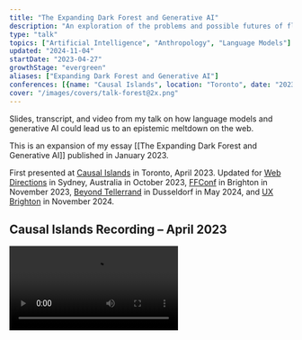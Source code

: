 ```yaml
---
title: "The Expanding Dark Forest and Generative AI"
description: "An exploration of the problems and possible futures of flooding the web with generative AI content"
type: "talk"
topics: ["Artificial Intelligence", "Anthropology", "Language Models"]
updated: "2024-11-04"
startDate: "2023-04-27"
growthStage: "evergreen"
aliases: ["Expanding Dark Forest and Generative AI"]
conferences: [{name: "Causal Islands", location: "Toronto", date: "2023-05-27"}, {name: "Web Directions", location: "Sydney", date: "2023-10-26"}]
cover: "/images/covers/talk-forest@2x.png"
---
```


Slides, transcript, and video from my talk on how language models and generative AI could lead us to an epistemic meltdown on the web.

This is an expansion of my essay [[The Expanding Dark Forest and Generative AI]] published in January <YearsAgo>2023</YearsAgo>.

First presented at [Causal Islands](https://www.causalislands.com/) in Toronto, April 2023. Updated for [Web Directions](https://webdirections.org/summit/) in Sydney, Australia in October 2023, [FFConf](https://2023.ffconf.org/) in Brighton in November 2023, [Beyond Tellerrand](https://beyondtellerrand.com/events/dusseldorf-2024) in Dusseldorf in May 2024, and [UX Brighton](https://uxbri.org/) in November 2024.

## Causal Islands Recording – April 2023

<Video src="https://www.youtube.com/embed/VXkDaDDJjoA" />

## Beyond Tellerrand Recording – May 2024

<Video src="https://www.youtube.com/embed/KYJd5y3awPc" />

<Spacer size="small" />

## References in order of appearance

<ReferencesLink
	title="The Dark Forest Theory of the Internet"
	href="https://onezero.medium.com/the-dark-forest-theory-of-the-internet-7dc3e68a7cb1"
	author="Yancey Strikler"
/>

<ReferencesLink
	title="The Extended Internet Universe"
	href="https://studio.ribbonfarm.com/p/the-extended-internet-universe"
	author="Venkat Rao"
/>

<ReferencesLink
	title="Generative Agents: Interactive Simulacra of Human Behavior"
	href="https://arxiv.org/abs/2304.03442"
	author="Joon Sung Park, et al."
/>

<ReferencesLink
	title="Al is being used to generate whole spam sites"
	href="https://www.theverge.com/2023/5/2/23707788/ai-spam-content-farm-misinformation-reports-newsguard"
	author="James Vincent for The Verge"
/>

<ReferencesLink
	title="A New Frontier for Travel Scammers: A.I.-Generated Guidebooks"
	href="https://www.nytimes.com/2023/08/05/travel/amazon-guidebooks-artificial-intelligence.html"
	author="Seth Kugels and Stephen Hiltner for The New York Times"
/>

<ReferencesLink
	title="How Spammers and Scammers Leverage AI-Generated Images on Facebook for Audience Growth"
	href="https://fsi9-prod.s3.us-west-1.amazonaws.com/s3fs-public/2024-03/DiRestaGoldstein_AIGeneratedImages_Preprint.pdf"
	author="Renee DiResta & Josh A. Goldstein"
/>

<ReferencesLink
	title="'As an Al language model': the phrase that shows how Al is polluting the web"
	href="https://www.theverge.com/2023/4/25/23697218/ai-generated-spam-fake-user-reviews-as-an-ai-language-model"
	author="James Vincent for The Verge"
/>

<ReferencesLink
	title="Comparing scientific abstracts generated by ChatGPT to original abstracts using an artificial intelligence output detector, plagiarism detector, and blinded human reviewers"
	href="https://www.biorxiv.org/content/10.1101/2022.12.23.521610v1"
	author="Catherine Gao, et al."
/>

<ReferencesLink
	title="The New Breed: What Our History with Animals Reveals about Our Future with Robots"
	href="https://us.macmillan.com/books/9781250296115/thenewbreed"
	author="Kate Darling"
/>

<ReferencesLink
	title="Cyborgism"
	href="https://www.lesswrong.com/posts/bxt7uCiHam4QXrQAA/cyborgism"
	author="Nicholas Kees and Janus on LessWrong"
/>

<Spacer size="small" />

## Slides and Transcript

<BasicImage width="1200px" src="/images/posts/forest-talk/dft_1.jpeg" />

<TalkSlide imgSrc="/images/posts/forest-talk/dft_2.jpeg">

This is going to be about writing on the web, trust, and human relationships (small fish)

</TalkSlide>

<TalkSlide imgSrc="/images/posts/forest-talk/dft_3.jpeg">

And inevitably, AI. Sorry.

A small footnote: this talk up to date as of about 2 weeks ago which means everything I say about the current state of AI is probably completely irrelevant by now.

I have essentially gathered some thoughts that relate to a moment in time that has just whooshed past us.

</TalkSlide>

<TalkSlide imgSrc="/images/posts/forest-talk/dft_4.jpeg">

First, some context. I’m Maggie and I want to lay out all my biases up front.

I’m a designer at an AI research lab called [Elicit](https://elicit.org/). My job involves creating tools that use language models to augment and expand human reasoning.

In practice, these tools are primarily aimed at academics and large organizations such as governments and non-profits, helping them to understand scientific literature and make decisions.

Secondly, I’m what we call “very online”. I live on Twitter and write a lot online. I hang out with people who do the same, and we write blog posts and essays to each other while researching. As if we're 18th-century men of letters. This has led to lots of friends and collaborators and wonderful jobs.

Being a sincere human on the web has been an overwhelmingly positive experience for me, and I want others to have that same experience.

Lastly, before I joined tech, I studied cultural anthropology. I like to think this gives me some useful perspectives, frameworks, and tools to think about culture and social behaviour on the web.

</TalkSlide>

<TalkSlide imgSrc="/images/posts/forest-talk/dft_6.jpeg">

I’ll first discuss the dark forest theory of the web, then talk about the state of generative AI.

We'll then consider if we have a problem here. I’ll lay out hypothetical problems and examine if they’re valid.

Then we'll cover possible futures and how to deal with those hypothetical problems.

</TalkSlide>

<TalkSlide imgSrc="/images/posts/forest-talk/dft_8.jpeg">

To explain the dark forest theory of the web, I first need to explain the dark forest theory of the universe. This theory attempts to explain why we haven’t yet discovered intelligent life in the universe.

</TalkSlide>

<TalkSlide imgSrc="/images/posts/forest-talk/dft_9.jpeg">

Here we are - the pale blue dot

</TalkSlide>

<TalkSlide imgSrc="/images/posts/forest-talk/dft_10.jpeg">

As the only known intelligent life in the universe, we’ve been beaming out messages for 60 years in an attempt to find others.

But we haven’t heard anything back yet.

Dark forest theory suggests that the universe is like a dark forest at night - a place that appears quiet and lifeless because if you make noise...

</TalkSlide>

<TalkSlide imgSrc="/images/posts/forest-talk/dft_11.jpeg">

...the predators will come eat you.

This theory proposes that all other intelligent civilizations were either killed or learned to shut up. We don’t yet know which category we fall into.

</TalkSlide>

<TalkSlide imgSrc="/images/posts/forest-talk/dft_13.jpeg">

The web version builds off that concept

</TalkSlide>

<TalkSlide imgSrc="/images/posts/forest-talk/dft_14.jpeg">

This is a theory proposed by Yancey Striker in 2019 in the article [The Dark Forest Theory of the Internet](https://onezero.medium.com/the-dark-forest-theory-of-the-internet-7dc3e68a7cb1)

Yancey describes some trends and shifts around what it feels like to be in the public spaces of the web.

</TalkSlide>

<TalkSlide imgSrc="/images/posts/forest-talk/dft_15.jpeg">

Yancey pointed out two main “vibes”. First, the web can often feel lifeless, automated, and devoid of humans.

</TalkSlide>

<TalkSlide imgSrc="/images/posts/forest-talk/dft_16.jpeg">

Here we are on the web

And we're naively writing a bunch of sincere and authentic accounts of our lives and thoughts and experiences. Trying to find other intelligent people who share our beliefs and interests

</TalkSlide>

<TalkSlide imgSrc="/images/posts/forest-talk/dft_17.jpeg">

But feels like we’re surrounded by content that doesn’t feel authentic and human.
Lots of this content is authored by bots, marketing automation, and growth hackers pumping out generic clickbait with ulterior motives.

</TalkSlide>

<TalkSlide imgSrc="/images/posts/forest-talk/dft_18.jpeg">

We have all seen this stuff.

Low-quality listicles...

</TalkSlide>

<TalkSlide imgSrc="/images/posts/forest-talk/dft_19.jpeg">

...productivity rubbish...

</TalkSlide>

<TalkSlide imgSrc="/images/posts/forest-talk/dft_20.jpeg">

...insincere templated crap...

</TalkSlide>

<TalkSlide imgSrc="/images/posts/forest-talk/dft_21.jpeg">

...growth hacking advice...

</TalkSlide>

<TalkSlide imgSrc="/images/posts/forest-talk/dft_22.jpeg">

...banal motivational quotes...

</TalkSlide>

<TalkSlide imgSrc="/images/posts/forest-talk/dft_23.jpeg">

...and dramatic clickbait.

</TalkSlide>

<TalkSlide imgSrc="/images/posts/forest-talk/dft_24.jpeg">

This stuff may as well be automated. It's rarely trying to communicate sincere and original thoughts and ideas to other humans. Mostly trying to get you to click and rack up views.

The overwhelming flood of this low-quality content makes us retreat away from public spaces of the web. It's too costly to spend our time and energy wading through it.

</TalkSlide>

<TalkSlide imgSrc="/images/posts/forest-talk/dft_25.jpeg">

The second vibe of the dark forest web is lots of unnecessarily antagonistic behaviour, at scale.

</TalkSlide>

<TalkSlide imgSrc="/images/posts/forest-talk/dft_26.jpeg">

When we put out signals trying to connect with other humans, we risk becoming a target.

</TalkSlide>

<TalkSlide imgSrc="/images/posts/forest-talk/dft_27.jpeg">

Specifically, the Twitter mob might come to eat us.

</TalkSlide>

<TalkSlide imgSrc="/images/posts/forest-talk/dft_29.jpeg">

There’s a term on Twitter called getting “main charactered”.

Every day there is one main character on Twitter and your goal is to not be that character. They get piled on by everyone for saying the wrong thing.
Sometimes they deserve it, but it's often quite arbitrary. I’ve had close friends get main charactered for frankly very banal and minor things

A good example of this is garden lady from October.

Some of you may have seen this. This woman tweeted this lovely, sweet message about loving her husband and spending hours every morning talking to him in the garden over coffee.

</TalkSlide>

<TalkSlide imgSrc="/images/posts/forest-talk/dft_30.jpeg">

The replies were priceless

</TalkSlide>

<TalkSlide imgSrc="/images/posts/forest-talk/dft_31.jpeg">

</TalkSlide>

<TalkSlide imgSrc="/images/posts/forest-talk/dft_32.jpeg">

</TalkSlide>

<TalkSlide imgSrc="/images/posts/forest-talk/dft_33.jpeg">

TikTok captured this vibe well – "I don't really care if something good happened to you. It should have happened to me instead."

</TalkSlide>

<TalkSlide imgSrc="/images/posts/forest-talk/dft_34.jpeg">

In his book “So You’ve Been Publicly Shamed,” Jon Ronson explores how cancelling and publicly shaming others has become a common practice on social media.

This phenomenon has real material consequences for people, causing them to lose their jobs, become alienated from their communities, and suffer emotional trauma.

Many people choose not to engage on the public web because it's become a sincerely dangerous place to express your true thoughts.

</TalkSlide>

<TalkSlide imgSrc="/images/posts/forest-talk/dft_35.jpeg">

It’s difficult to find people who are being sincere, seeking coherence, and building collective knowledge in public.

While I understand that not everyone wants to engage in these activities on the web all the time, some people just want to dance on TikTok, and that’s fine!

However, I’m interested in enabling productive discourse and community building on at least some parts of the web. I imagine that others here feel the same way.

Rather than being a primarily threatening and inhuman place where nothing is taken in good faith.

</TalkSlide>

<TalkSlide imgSrc="/images/posts/forest-talk/dft_36.jpeg">

So, how do we cope with this?

While wandering around the dark forest of Facebook and Linked in and Twitter, most of us realised we need to go somewhere safer.

</TalkSlide>

<TalkSlide imgSrc="/images/posts/forest-talk/dft_37.jpeg">

We end up retreating to what’s been called the “cozy web.”

This term was coined by Venkat Rao in [The Extended Internet Universe](https://studio.ribbonfarm.com/p/the-extended-internet-universe) – a direct response to the dark forest theory of the web. Venkat pointed out that we’ve all started going underground, as if were.

We move to semi-private spaces like newsletters and personal websites where we’re less at risk of attack.

</TalkSlide>

<TalkSlide imgSrc="/images/posts/forest-talk/dft_38.jpeg">

However, even personal websites and newsletters can sometimes be too public, so we retreat further into gatekept private chat apps like Slack, Discord, and WhatsApp.

These apps allow us to spend most of our time in real human relationships and express our ideas, with things we say taken in good faith and opportunities for real discussions.

The problem is that none of this is indexed or searchable, and we’re hiding collective knowledge in private databases that we don’t own. Good luck searching on Discord!

</TalkSlide>

<TalkSlide imgSrc="/images/posts/forest-talk/dft_39.jpeg">

My current theory is that the dark forest parts of the web are about to expand.

</TalkSlide>

<TalkSlide imgSrc="/images/posts/forest-talk/dft_40.jpeg">

We now have what’s being called generative AI

These are machine-learning models that can generate content that before this point in history, only humans could make. This includes text, images, videos, and audio.

</TalkSlide>

<TalkSlide imgSrc="/images/posts/forest-talk/dft_41.jpeg">

Here are some some popular models for each media type.
I’m sure you’ve all heard of some of these.

</TalkSlide>

<TalkSlide imgSrc="/images/posts/forest-talk/dft_42.jpeg">

Obviously, this is ChatGPT. We've all seen thousands of screenshots of this.

It's a large language model that can generate huge volumes of human-like text in seconds.

I’m going to assume a fair amount of knowledge about language models in this crowd.

The key points to know are:

- Its outputs are generally indistinguishable from human-made text, roughly at a high school essay level. We should acknowledge that these outputs are astonishingly good. I'll get to the flaws and weaknesses of language models later.
- They're trained on a huge volume of text scraped primarily from the English-speaking web.
- All language models do is predict the next word in a sequence, which may sound simple but leads to all kinds of complex and potentially useful behaviour.

</TalkSlide>

<TalkSlide imgSrc="/images/posts/forest-talk/dft_43.jpeg">

We can also generate images. These are outputs from Midjourney.

</TalkSlide>

<TalkSlide imgSrc="/images/posts/forest-talk/dft_44.jpeg">

We can also do videos. This is a demo of OpenAI's [SORA model](https://www.youtube.com/watch?v=HK6y8DAPN_0)

This is still in the uncanny valley stage.

I'm not going to focus on video and image outputs for this talk.
I'm just going to focus on language models.

Deepfakes are a problem, but I’m all full up on problems.
Someone else is going to have to do that talk.

</TalkSlide>

<TalkSlide imgSrc="/images/posts/forest-talk/dft_45.jpeg">

By now language models have been turned into lots of easy-to-use products. You don't need any understanding of models or technical skills to use them. They come baked-into many existing popular tools like Photoshop or Notion.

</TalkSlide>

<TalkSlide imgSrc="/images/posts/forest-talk/dft_46.jpeg">

The product category that concerns me most is content generators. These are tools designed for marketers and SEO strategists to easily create publishable content.

I'm going to pick on one called [Blaze](https://www.blaze.ai/) but there are plenty of other tools that do the same thing.

They tend to work like this: You type in what you want to write about. I’ve said "why plant-based meat is morally wrong" here. This isn't an opinion I agree with but it sounds like a good topic for clickbait.

</TalkSlide>

<TalkSlide imgSrc="/images/posts/forest-talk/dft_48.jpeg">

So I’ll have this model write an article for me.

And then it churns out 700 words on it.
This is now ready for me to publish.

Which if I’m someone lobbying against carbon credits is handy.

I can generate 100 of these, optimise them for Google search terms, and shove them on the web.

A hard day’s advocacy done!

The quality and truthfulness of this is clearly questionable, but we’ll get to the problems with it later.

The point is this is very easy to do.

This isn't limited to blog posts and articles.
Any text that can be generated will.

They give you an array of convenient formats.
Like presenting yourself on a dating site and wedding vows.
Or “sharing tips and knowledge”. Though clearly not based off anything you’ve actually learned.

</TalkSlide>

<TalkSlide imgSrc="/images/posts/forest-talk/dft_51.jpeg">

There’s every manifestation of this; Tweet generators, Linked In post generators, turn YouTube videos into tweets and vice versa.

You're able to reuse content quite easily. This is all a marketer's dream!

</TalkSlide>

<TalkSlide imgSrc="/images/posts/forest-talk/dft_52.jpeg">

Most of the tools and examples I’ve shown so far have a fairly simple architecture.

They’re made by feeding a single input, or prompt, into the big black mystery box of a language model. (We call them black boxes because we don't know that much about how they reason or produce answers. It's a mystery to everyone, including their creators.)

And we get a single output – an image, some text, or an article.

</TalkSlide>

<TalkSlide imgSrc="/images/posts/forest-talk/dft_53.jpeg">

We can scale that up to many outputs.

Most companies that make language models have an API you can hit. So we can ask for 1,000 or 100,000 articles.

But we’re still limited in how sophisticated we can get with these outputs.

</TalkSlide>

<TalkSlide imgSrc="/images/posts/forest-talk/dft_54.jpeg">

Recently, people have been developing more sophisticated methods of prompting language models, such as "prompt chaining" or composition.

Ought has been [researching this](https://ought.org/research/factored-cognition) for a few years. Recently released libraries like [LangChain](https://python.langchain.com/en/latest/) make it much easier to do.

This approach solves many of the weaknesses of language models, such as a lack of knowledge of recent events, inaccuracy, difficulty with mathematics, lack of long-term memory, and their inability to interact with the rest of our digital systems.

Prompt chaining is a way of setting up a language model to mimic a reasoning loop in combination with external tools.

You give it a goal to achieve, and then the model loops through a set of steps: it observes and reflects on what it knows so far and then decides on a course of action. It can pick from a set of tools to help solve the problem, such as searching the web, writing and running code, querying a database, using a calculator, hitting an API, connecting to Zapier or IFTTT, etc.

After each action, the model reflects on what it's learned and then picks another action, continuing the loop until it arrives at the final output.

This gives us much more sophisticated answers than a single language model call, making them more accurate and able to do more complex tasks.

This mimics a very basic version of how humans reason. It's similar to the OODA loop (Observe, Orient, Decide, Act).

</TalkSlide>

<TalkSlide imgSrc="/images/posts/forest-talk/dft_55.jpeg">

Recently, people have taken this idea further and developed what are being called “generative agents”.

Just over two weeks ago, this paper **"[Generative Agents](https://arxiv.org/abs/2304.03442): Interactive Simulacra of Human Behavior"** came out outlining an experiment where they made a sim-like game (as in, The Sims) filled with little people, each controlled by a language-model agent.

</TalkSlide>

<TalkSlide imgSrc="/images/posts/forest-talk/dft_56.jpeg">

These language-model-powered sims had some key features, such as a long-term memory database they could read and write to, the ability to reflect on their experiences, planning what to do next, and interacting with other sim agents in the game.

</TalkSlide>

<TalkSlide imgSrc="/images/posts/forest-talk/dft_57.jpeg">

And this architecture produced very compelling and believable human behaviours.

The agents would perform everyday tasks such as cooking breakfast, stopping if something is burning, chatting to one another, forming opinions, and reflecting on their day.

Additionally, these agents exhibited more emergent social behaviours, such as planning and attending a Valentine's Day party and asking each other out on dates.

There's a new library called [AgentGPT](https://agentgpt.reworkd.ai/) that's making it easier to build these kind of agents. It's not as sophisticated as the sim character version, but follows the same idea of autonomous agents with memory, reflection, and tools available. It's now relatively easy to spin up similar agents that can interact with the web.

</TalkSlide>

<TalkSlide imgSrc="/images/posts/forest-talk/dft_58.jpeg">

I think we’re about to enter a stage of sharing the web with lots of non-human agents that are very different to our current bots – they have a lot more data on how behave like realistic humans and are rapidly going to get more and more capable.

Soon we won’t be able to tell the difference between generative agents and real humans on the web.

Sharing the web with agents isn’t inherently bad and could have good use cases such as automated moderators and search assistants, but it’s going to get complicated.

</TalkSlide>

<TalkSlide imgSrc="/images/posts/forest-talk/dft_59.jpeg">

Now, why is this a problem?

I’m only going to focus on how this will be a problem for human relationships and information over the web.

Anything else – like how we might all end up unemployed or dead soon – is beyond my pay grade.

</TalkSlide>

<TalkSlide imgSrc="/images/posts/forest-talk/dft_60.jpeg">

The cost of creating and publishing content on the web just dropped to almost zero.

Humans are expensive and slow at making content. We need time to research, read, think, and clumsily string words together. And then we insist on taking more time to eat, sleep, socialise, and shower.

Generative models, on the other hand, write much faster, don't need time off, and don't get bored.

ChatGPT currently costs a fraction of a cent ($0.002) to generate 1000 tokens (~words), meaning that it would cost only two cents to generate 100 articles of 1000 words. If we used a more sophisticated architecture like prompt chaining the cost would certainly be higher, but still affordable.

Given that these creations are cheap, easy to use, fast, and can produce a nearly infinite amount of content...

</TalkSlide>

<TalkSlide imgSrc="/images/posts/forest-talk/dft_61.jpeg">

...I think we’re about to drown in a sea of informational garbage.

We’re going to be _absolutely swamped_ by masses of mediocre content.

Every marketer, SEO strategist, and optimiser bro is going to have a field day
filling Twitter and Facebook and Linked In and Google search results
with masses of keyword-stuffed, optimised, generated crap.

This explosion of noise will make it difficult to hear any signal. We'll need to find more robust ways to filter our feeds and curate good-quality work.

While we already have tools to deal with spam and filter low-quality content, I think this new, more sophisticated of junk will leak through. I expect it will take a few years to get our content moderation, filtering, and defence systems to catch up.

Meta note: This image was made in Midjourney. It's the only AI-generated image I’m using in this talk. I mostly wanted to show that AI can do hands now – progress!

</TalkSlide>

<TalkSlide imgSrc="/images/posts/forest-talk/dft_62.jpeg">

We can tell this is already happening because spammers and scammers are lazy as fuck.

This recent Verge article: **"'[As an Al language model](https://www.theverge.com/2023/4/25/23697218/ai-generated-spam-fake-user-reviews-as-an-ai-language-model)': the phrase that shows how Al is polluting the web"** pointed out that the phrase “as an AI language model” is showing up in all kinds of places: Amazon reviews, Yelp reviews, Tweets, and LinkedIn posts.

This is a common phrase that shows up in ChatGPT outputs. As in “as an AI language model, I do not have any political opinions”

The fact spammers couldn’t even be bothered to remove this obvious giveaway from their outputs shows the level of care and detail they’ll put into future work.

</TalkSlide>

<TalkSlide imgSrc="/images/posts/forest-talk/dft_62 2.jpeg">

Last week a NewsGuard report came out detailing how they found 49 entirely AI generated but legitimate looking “news” websites, all publishing misinformation that ranks well on Google

</TalkSlide>

<TalkSlide imgSrc="/images/posts/forest-talk/dft_62 3.jpeg">

There’s been a surge in self-published books on Amazon…

</TalkSlide>

<TalkSlide imgSrc="/images/posts/forest-talk/dft_62 4.jpeg">

The New York Times did a report on how the travel guidebook category was being flooded with generated crap.

The book content scored highly on their generative AI dectectors, and the authors were made up people with generated profile images.

Amazon has started limiting the number of self-published books to 3 a day in response.

</TalkSlide>

<TalkSlide imgSrc="/images/posts/forest-talk/dft_62 5.jpeg">

The tell-tale phrase “as an AI language model” shows up all the time in Amazon reviews, Yelp reviews, Tweets, and LinkedIn posts.

</TalkSlide>

<TalkSlide imgSrc="/images/posts/forest-talk/dft_62 6.jpeg">

Most are very boring attempts to get ChatGPT to write engaging LinkedIn posts

</TalkSlide>

<TalkSlide imgSrc="/images/posts/forest-talk/dft_62 7.jpeg">

One of my favorite Twitter accounts at the moment is dead internet at its finest which collects examples of generated crap

</TalkSlide>

<TalkSlide imgSrc="/images/posts/forest-talk/dft_62 8.jpeg">

Reply sections like this Bots replying en mass to content with: “Incredible graphics, engaging storyline, immersive.” “Congratulations on your remarkable success.”

</TalkSlide>

<TalkSlide imgSrc="/images/posts/forest-talk/dft_62 9.jpeg">

Facebook is a whole different story. I hadn’t been on in about a decade. Found [a paper](https://fsi9-prod.s3.us-west-1.amazonaws.com/s3fs-public/2024-03/DiRestaGoldstein_AIGeneratedImages_Preprint.pdf) published in March by two Stanford researchers looking at AI generated spam and scam images. Found hundreds of pages of generative content farms. These pictures of AI generated children all have a million engagements or more on them. Despite being obviously fake This paper sent me down a awful rabbit hole… Where I learned if there’s one thing boomers on Facebook love, it’s children making things, and Jesus.

</TalkSlide>

<TalkSlide imgSrc="/images/posts/forest-talk/dft_62 10.jpeg">

Here’s a generated AI child making a rather unbelievable Jesus sand sculpture with 11,000 enaggaements and over 300 comments

</TalkSlide>

<TalkSlide imgSrc="/images/posts/forest-talk/dft_62 11.jpeg">

And another AI generated child in a slum who made a Coca-cola Jesus? Very entreprenrial of him. The spirit of capitalism alive and well here. Again, thousands of engagements, hundreds of comments

</TalkSlide>

<TalkSlide imgSrc="/images/posts/forest-talk/dft_62 12.jpeg">

And finally… I cannot explain what this is or why, but this crab Jesus has over 200,000 engagements and 4000 comments There are many other more disturbing examples I didn’t have the stomach to put in. So the examples I’m showing here are extremely unsophisticated. This is bot-generated-nonsense with bots reacting to it. We’ll probably be able to filter out and ignore the vast majority of this. I’m more worried about the more sophisticated version of this.

</TalkSlide>

<TalkSlide imgSrc="/images/posts/forest-talk/dft_63.jpeg">

Let’s look at some hypothetical scenarios of how this might unfold.

This is Nigel. He’s written a book on ‘Why Nepotism is Great’ and he wants to be a bookfluencer.

We're going to give him the benefit of the doubt and assume he's actually written this book and not prompted it into existence.

So he spins up an agent

And tells it to promote the book (not so different to a traditional book agent!)

And then gives it access to all his social media accounts via APIs or something like Zapier.

</TalkSlide>

<TalkSlide imgSrc="/images/posts/forest-talk/dft_64.jpeg">

The agent takes a moment to strategise. And then gets to work.

It generates and schedules a steady stream of tweets based on the book content. Then turns those into posts optimised for LinkedIn and Facebook. It then writes and schedules a newsletter every week for 6 months. Then sets up a Medium account and republishes those as articles. It moves onto creating a set of addictive TikTok videos, a 24-part series for YouTube, and generates a bunch of podcast episodes that use Nigel’s voice (trivial to do at this point). And finally finds other people writing about nepotism and starts replying to everything they publish on Twitter, LinkedIn, etc. in order to

This is not that different to what Nigel could do.
And the agent knows not to make _tons_ of content, lest it set off any red flags from content moderators. So it seems plausible this all could have been Nigel's doing.

Without an agent, 99% of Nigel's wouldn’t have the time, energy and motivation to do this, even if they had written a book. And they certainly couldn't keep up this consistency of output. I also expect Nigel’s agent will write quite compelling, accurate content. Perhaps better than Nigel.

</TalkSlide>

<TalkSlide imgSrc="/images/posts/forest-talk/dft_65.jpeg">

So now instead of only 1% of people having the time and energy to be prolific self-promoters.

</TalkSlide>

<TalkSlide imgSrc="/images/posts/forest-talk/dft_66.jpeg">

99% of people have the capacity to publish this mass of content to the web. It doesn't mean they will, but they _could_.

Clearly, we already have lots of spam on the web now that we’re able to filter out and ignore. But I think the scale and quality of this new kind is something we’re not prepared for.

Now imagine how this plays out with a political group with a specific agenda to push...

</TalkSlide>

<TalkSlide imgSrc="/images/posts/forest-talk/dft_67.jpeg">

So here's Genetic Guardians – they're a bunch of political lobbyists who strongly believe in gene editing. And want to spread the good word.

But they understand scale in a way Nigel doesn’t.

</TalkSlide>

<TalkSlide imgSrc="/images/posts/forest-talk/dft_68.jpeg">

They spin up 1000 agents.

And tell each of them to go be influencers. They should appear to be real, consistent people who have accounts on most major social media platforms. They have their own websites and Twitter accounts. And they behave just like the other humans on the web.

But each influencer is a one-person media machine making engaging and educational content about gene editing. They publish books. They make mini-docs on YouTube. They host each other on their podcasts.

They essentially build an influencer content ring around gene editing.

And they still don’t set off any suspicions of being bots or content moderation flags. Individually, they all appear to make a reasonable, human amount of content.

This is almost doable right now. It would certainly be a bit expensive to do at this scale. But we should expect costs to drop and there are some well-funded lobbying groups out there. I wouldn't be surprised if it's already happening.

</TalkSlide>

<TalkSlide imgSrc="/images/posts/forest-talk/dft_69.jpeg">

I have some good news though.

This has all been a bit dark. Let's take a breath.

</TalkSlide>

<TalkSlide imgSrc="/images/posts/forest-talk/dft_70.jpeg">

This might not be a problem.

This is only a problem if...

</TalkSlide>

<TalkSlide imgSrc="/images/posts/forest-talk/dft_71.jpeg">

...we want to use the web for very particular purposes.

Such as facilitating genuine human connections, pursuing collective sense-making and building knowledge together, and ideally grounding our knowledge of the world in reality.

So, if you don't care about these things, don't worry about generative AI!
Everything will be fine!

We're about to have much more engaging content on social media. TikTok will be lit.

However, I'm quite keen on these outcomes; I write on the web a lot, I'm a big proponent of people publishing personal knowledge online, and I encourage everyone to do it.

I keep banging on about digital gardening which is essentially having your own personal wiki on the web.

The goal here is to make the web a space for collective understanding and knowledge-building, something lots of other speakers here have touched on. Which requires that we're able to find, share, and curate high-quality, reliable, and insightful information.

I'm worried that generative agents threaten that, at least in the short term.

</TalkSlide>

<TalkSlide imgSrc="/images/posts/forest-talk/dft_72.jpeg">

When I talk to people about my worries, I always get this question:

**Why does it matter if a generative model made something rather than a human?**

In most cases, language models are more accurate and knowledgeable than most humans.
Benchmarks have shown this. At least when it comes to referencing well-documented facts. They’re frankly better writers than a lot of us.

Surely, having more generated content on the web would make it a more reliable and valuable place for all of us?

And I’m sympathetic to this point...

</TalkSlide>

<TalkSlide imgSrc="/images/posts/forest-talk/dft_73.jpeg">

But there are a few key differences between content generated by models versus content made by humans.

First is its connection to reality.
Second, the social context they live within.
And finally their potential for human relationships.

</TalkSlide>

<TalkSlide imgSrc="/images/posts/forest-talk/dft_74.jpeg">

First, generated content is different because it has a different relationship to reality than us.

</TalkSlide>

<TalkSlide imgSrc="/images/posts/forest-talk/dft_75.jpeg">

We are embodied humans in a shared reality filled with rich embodied sensory information.

When we read, we compare other people's accounts of reality against our own experiences. We question whether their views align with ours. And then we write our own accounts.

In doing this, we are all participating in this beautiful cycle of trying to make sense of everything together. This is the core of all science, art, and literature. We are trying to understand and teach each other things through writing.

We have now fed this enormous written record into large language models, encoding a bunch of patterns in their networks, creating a representation of the existing written knowledge of humanity.

This model can now generate text that is predictably similar to all the text it has seen before.

But the tricky bit is trying to figure out how much this generated text relates to reality.

</TalkSlide>

<TalkSlide imgSrc="/images/posts/forest-talk/dft_76.jpeg">

In some sense, it’s fully _UNHINGED_.

The model cannot check its claims against reality because it can’t access reality.

But it’s a bit like a fuzzy memory of reality.

It _is_ based off what we’ve written about the world, but can’t validate its claims.

</TalkSlide>

<TalkSlide imgSrc="/images/posts/forest-talk/dft_77.jpeg">

We politely call it “hallucination” when language models say things that don’t reflect reality.

In ways, it’s like a terribly smart person on some mild drugs. They're confused about who they are and where they are, but they're still super knowledgeable.

This disconnect between its superhuman intelligence and incompetence is one of the hardest things to reconcile.

</TalkSlide>

<TalkSlide imgSrc="/images/posts/forest-talk/dft_78.jpeg">

A big part of this limitation is that these models only deal with language.

And language is only one small part of how a human understands and processes the world.

We perceive and reason and interact with the world via spatial reasoning, embodiment, sense of time, touch, taste, memory, vision, and sound.
These are all pre-linguistic. And they live in an entirely separate part of the brain from language.

Generating text strings is not the end-all be-all of what it means to be intelligent or human.

So simulated humans that can only deal with language are missing a big part of what we perceive as human “reality.”

</TalkSlide>

<TalkSlide imgSrc="/images/posts/forest-talk/dft_79.jpeg">

Language models are also different in their social context.
In that they have a strange relationship to our social world.

Everything we say is situated in a social context.
I'm assuming everyone in this room has an usually high level of technical literacy. I don’t talk to my writer friends, or my aunt in the same way I'm going to talk to you.
We are always evaluating the amount of shared context we have with people we're talking to - it changes how we communicate.

If I met someone from Shakespearean England, we’d have some trouble communicating because we share less context. We don't just speak in different dialects, we have different morals and values, we have different assumptions about how society works and how science works.

The point is there is no truth or knowledge outside of social context. Everything we say is contextual and relies on a shared social world.

But a language model is not a person with a fixed identity.

They know nothing about the cultural context of who they’re talking to.
They take on different characters depending on how you prompt them and don’t hold fixed opinions.
They are not speaking from one stable social position.

This leads some people to claim they’re objective or more reliable than humans with biases.

</TalkSlide>

<TalkSlide imgSrc="/images/posts/forest-talk/dft_80.jpeg">

But they in fact _do_ represent a very particular way of seeing the world.

We trained them primarily on text scraped from the web. They're of course also trained on books and Wikipedia, but it's a far smaller percentage of the training data.

This means they primarily represent the generalised views of a majority English-speaking, western population who have written a lot on Reddit and lived between about 1900 and 2023.

Which in the grand scheme of history and geography, is an _incredibly_ narrow slice of humanity.

This clearly does not represent all human cultures and languages and ways of being.

We are taking an already dominant way of seeing the world and generating even more content reinforcing that dominance.

We don’t have enough data from people who have lived in different historical periods or minority cultures with less written content to represent them in current models.

This hopefully improves with time, but it's hard to solve with limited data.

</TalkSlide>

<TalkSlide imgSrc="/images/posts/forest-talk/dft_81.jpeg">

If I put my anthropologist hat on and look at this problem it feels exceptionally tragic.

Our entire discipline tries to expand the collective understanding of how diverse human cultures can be. We try to help people realise both how unified we are as a species, but also how flexible and adaptable human cultures can be – far weirder and more wonderful than we can imagine.

This is captured well in this quote from Tim Ingold, a well-known and brilliant anthropologist: “Every way of life represents a communal experiment in living. The world itself is never settled in its structure and composition. It is continually coming into being.”

Generating a mass of content from a very particular way of viewing the world funnels us down into a monoculture. Which feels like shutting down a ton of possibilities and diversity for all the ways human culture might unfold in the future.

Not to mention all the existing cultures and languages we might lose in this process.

</TalkSlide>

<TalkSlide imgSrc="/images/posts/forest-talk/dft_82.jpeg">

Lastly, generated content lacks any potential for human relationships.

When you read someone else’s writing online, it’s an invitation to connect with them. You can reply to their work, direct message them, meet for coffee or a drink, and ideally become friends or intellectual sparring partners. I’ve had this happen with so many people. Highly recommend.

There is always someone on the other side of the work who you can have a full human relationship with.

Some of us might argue this is the whole point of writing on the web.

</TalkSlide>

<TalkSlide imgSrc="/images/posts/forest-talk/dft_83.jpeg">

This isn't the case with generated writing.

This is a still from the film ‘Her’ which is now the canonical reference for para-social relationships with AIs.

In it, Joaquin Phoenix has a wonderful relationship with his personal AI. He talks to her via an earpiece all day, grows increasingly distant from the humans around him, and eventually falls in love. The AI then grows bored of him and his tiny human mind and leaves.

This is a good lesson about the potentially unfulfilling outcomes we face if we try to form emotional relationships with AI.

But _some_ people took this as a suggestion rather than a dark premonition...

</TalkSlide>

<TalkSlide imgSrc="/images/posts/forest-talk/dft_83.1.jpeg">

This is [Replika](https://replika.ai/), a real service that creates an “AI companion” for you. Here agents are being used to create faux friends or romantic partners.

_Obviously_, generative models cannot fulfill all the needs humans have in relationships. They cannot hug you, come to your birthday party, truly empathise with your situation, or tell you about their experiences grounded in the real world.

In the same way generated content can’t facilitate real, fulfilling human relationships.

</TalkSlide>

<TalkSlide imgSrc="/images/posts/forest-talk/dft_84.jpeg">

So that all sounds quite bad. Let's do some more deep breaths.

I now want to talk about possible futures.

This is going to be a non-comprehensive, not mutually exclusive list of themes and trends. I'm guessing many of these will happen in parallel over the next 5 years. I'm not dumb enough to predict any further out than that.

</TalkSlide>

<TalkSlide imgSrc="/images/posts/forest-talk/dft_85.jpeg">

First, we’re all about to spend a lot of time thinking about how to pass the reverse Turing test.

A lot of this talk is based on an essay called [[The Expanding Dark Forest and Generative AI]] I wrote back in January. So roughly 5 years ago in AI development time.

In it, I focused a lot on this question of how we might prove we’re human on a web filled with fairly sophisticated generated content and agents. I still think this is a relevant short-term concern.

</TalkSlide>

<TalkSlide imgSrc="/images/posts/forest-talk/dft_86.jpeg">

The original Turing test had a human talk to a computer and another human through only text messages.

If the computer seemed plausibly human, it passed the test.

In the original, the computer is the one who has to prove competency.

</TalkSlide>

<TalkSlide imgSrc="/images/posts/forest-talk/dft_87.jpeg">

On the new web, we’re the ones under scrutiny. Everyone is assumed to be a model until they can prove they're human.

This is going to be challenging on a web flooded with sophisticated agents.

In the short term, we can employ a bunch of tricks like using unusual jargon and insider terminology that language models won't know yet.

We can write in non-dominant languages that the models don’t have as much training data for, such as Welsh or Catalan (requires knowing one of these languages).

We can publish multi-modal work that covers both text and audio and video. This defence will probably only last another 6-12 months.

And lastly, we can push ourselves to do higher quality writing, research, and critical thinking. At the moment models still can't do sophisticated long-form writing full of legitimate citations and original insights.

</TalkSlide>

<TalkSlide imgSrc="/images/posts/forest-talk/dft_88.jpeg">

Related to this, I think we're about to have _much_ higher standard for humans. Models take over more mundane cognitive tasks and simpler writing.

We’ll demand more from human writers because great automated writing is cheap and prolific.

This raises both the floor and the ceiling for the quality of writing.

</TalkSlide>

<TalkSlide imgSrc="/images/posts/forest-talk/dft_89.jpeg">

At the moment there’s some equal distribution of exceptional, mediocre, and terrible writers on the web.

Most of us are mediocre.

First, language models will raise the floor….

</TalkSlide>

<TalkSlide imgSrc="/images/posts/forest-talk/dft_90.jpeg">

They're useful for people who struggle to write because of their education level or because they’re writing in a second language.

These people’s work will improve.

Then I think there’s going to be some dual action for people with either mediocre or exceptional work.

</TalkSlide>

<TalkSlide imgSrc="/images/posts/forest-talk/dft_91.jpeg">

Some of these people will become even more mediocre. They will try to outsource too much cognitive work to the language model and end up replacing their critical thinking and insights with boring, predictable work. Because that’s exactly the kind of writing language models are trained to do, by definition.

</TalkSlide>

<TalkSlide imgSrc="/images/posts/forest-talk/dft_92.jpeg">

But some people will realise they shouldn’t be letting language models literally write words for them. Instead, they'll strategically use them as part of their process to become even better writers.

They'll integrate them by using them as sounding boards while developing ideas, research helpers, organisers, debate partners, and Socratic questioners.

These people will get even better. They’ll also be pushed to do much more original, creative work in a world flooded with generic content.

</TalkSlide>

<TalkSlide imgSrc="/images/posts/forest-talk/dft_93.jpeg">

I apologise for this phrase, but it too perfectly captures the point I'm trying to make. I polled people on whether to use it and ended up with a 50/50 split. So I went for it.

Anyway, we’re about to enter a phase of human centipede epistemology. Please don’t ask me to explain that, you can google it later.

The point is that if content generated from models becomes our source of truth,
the way we know things is simply that a language model once said them. Then they're forever captured in the circular flow of generated information.

</TalkSlide>

<TalkSlide imgSrc="/images/posts/forest-talk/dft_94.jpeg">

So instead of our current model where the training data is at least based on real-world experience...

</TalkSlide>

<TalkSlide imgSrc="/images/posts/forest-talk/dft_95.jpeg">

...we’re going to use the text generated by these models to train new models.
That tenuous link to the real world becomes completely divorced from it

This is already happening – models are still being trained on text scraped from the web, and web text is increasingly being generated.

</TalkSlide>

<TalkSlide imgSrc="/images/posts/forest-talk/dft_96.jpeg">

One tangible risk here is the development of scientific paper mills.

People may use generative models to write scientific papers that claim to find things that haven’t actually been tested. Usually, findings that benefit particular commercial or political interests.

There was a study done this past December to get a sense of how possible this is:
**[Comparing scientific abstracts](https://www.biorxiv.org/content/10.1101/2022.12.23.521610v1) generated by ChatGPT to original abstracts using an artificial intelligence output detector, plagiarism detector, and blinded human reviewers"** – Catherine Gao, et al. (2022)

Blinded human reviewers were given a mix of real paper abstracts and ChatGPT-generated abstracts for submission to 5 of the highest-impact medical journals.

</TalkSlide>

<TalkSlide imgSrc="/images/posts/forest-talk/dft_97.jpeg">

The reviewers spotted the ChatGPT-generated abstracts 68% of the time. Which is pretty good! But they missed 32% of them. They also incorrectly identified 14% of real abstracts as being AI-generated.

We should note this was done with the GPT-3.5, which is less capable than the newer GPT-4, and didn't use any sophisticated prompt chaining techniques.

So the stats are still in our favour, but we should expect this percentage to shift.

Takes the replication crisis to a whole new level.

Just because words are published in journals does not make them true.

</TalkSlide>

<TalkSlide imgSrc="/images/posts/forest-talk/dft_98.jpeg">

Next, we have the meatspace premium.

We will begin to preference offline-first interactions. Or as I like to call them, meatspace interactions.

</TalkSlide>

<TalkSlide imgSrc="/images/posts/forest-talk/dft_99.jpeg">

As we start to doubt all “people” online, the only way to confirm humanity is to meet offline over coffee or a drink.

</TalkSlide>

<TalkSlide imgSrc="/images/posts/forest-talk/dft_100.jpeg">

Once two people, they can confirm the humanity of everyone else they've met IRL.
Two people who know each of these people can confirm each other's humanity because of this trust network.

This has a few knock-on effects:
People will move back to cities and densely populated areas.
In-person events will become preferable.
Being in meatspace vs. cyberspace becomes a privilege and a premium.

This disadvantages people who can’t move to urban areas with higher populations, or are unable to regularly get out and meet other people.
This includes people with disabilities, parents of young children, caregivers, or simply people without the material means to move to expensive cities.

This sadly undoes a lot of the connective, equalising power of the original web.

</TalkSlide>

<TalkSlide imgSrc="/images/posts/forest-talk/dft_101.jpeg">

A natural follow-on from this is to put it on the blockchain!
We could create on-chain authenticity checks for human-created content on the web.

This means some third party verifies your humanity in real life, then assigns you a cryptographic key to sign all your online content. Everything is then linked back to your identity. Clearly not great for anonymity or pseudo-anonymity.

I’m not a on-chain person so I don’t know the details of how this would work.
I know people in this audience are more interested in this area and will have thoughts.

</TalkSlide>

<TalkSlide imgSrc="/images/posts/forest-talk/dft_102.jpeg">

This is already a real project called [Worldcoin](https://worldcoin.org/)

This scary-looking orb scans your eyeball and confirms your identity then created a unique human credential for you to use online.

Funnily enough, this project is affiliated with none other than OpenAI’s Sam Altman
– he partially helped found it and is now on the board.

</TalkSlide>

<TalkSlide imgSrc="/images/posts/forest-talk/dft_103.jpeg">

I’m expecting any day now Elon will announce the new purple check on Twitter that confirms your humanity

It's only going to cost $30/month, and you don't actually need to verify anything.
You just check a box that says I’m human.
Simple is better, right?

</TalkSlide>

<TalkSlide imgSrc="/images/posts/forest-talk/dft_104.jpeg">

Those were all a bit negative but there is some hope in this future.

We can certainly fight fire with fire.

I think it’s reasonable to assume we’ll each have a set of personal language models helping us filter and manage information on the web.

</TalkSlide>

<TalkSlide imgSrc="/images/posts/forest-talk/dft_105.jpeg">

I expect these to be baked into browsers or at the OS level.

These specialised models will help us identify generated content (if possible), debunk claims, flag misinformation, hunt down sources for us, curate and suggest content, and ideally solve our discovery and search problems.

We will have to design this very carefully, or it'll give a whole new meaning to filter bubbles.

We will eventually find it absurd that anyone would browse the “raw web” without their personal model filtering it.

In the same way, very few of us would voluntarily browse the dark web. We’re quite sure we don’t want to know what’s on it.

The filtered web becomes the default.

</TalkSlide>

<TalkSlide imgSrc="/images/posts/forest-talk/dft_106.jpeg">

The question I want everyone to leave with is which of these possible futures would you like to make happen? Or _not_ make happen?

We have a lot of people sprinting to build fairly shallow interfaces on top of ChatGPT. The big companies are all scrambling to figure out their “AI play”. Their employees frantically DM me asking for advice about what to build.

At this point I should make clear generative AI is not the destructive force here.
The way we’re choosing to deploy it in the world is. The product decisions that expand the dark forestness of the web are the problem.

So if you are working on a tool that enables people to churn out large volumes of text without fact-checking, reflection, and critical thinking. And then publish it to every platform in parallel... please god, stop.

So what should you be building instead?

</TalkSlide>

<TalkSlide imgSrc="/images/posts/forest-talk/dft_107.jpeg">

I tried to come up with three snappy principles for building products with language models. I expect these to evolve over time, but this is my first pass

First, protect human agency.
Second, treat models as reasoning engines, not sources of truth
And third, augment cognitive abilities rather than replace them.

</TalkSlide>

<TalkSlide imgSrc="/images/posts/forest-talk/dft_108.jpeg">

The generative agent architecture system starts with a human prompt, but then quickly hands off to autonomous agents to make decisions. The agent does a bunch of stuff, then reports back. The locus of agency in this system is within the agent.

And herein lies the path to self-destruction. This is what most AI safety researchers are very worried about – that we wholesale hand off complex tasks to agents who go off the rails.

</TalkSlide>

<TalkSlide imgSrc="/images/posts/forest-talk/dft_109.jpeg">

A more ideal form of this is the human and the AI agent are collaborative partners
doing things together. These are often called human-in-the-loop systems.

They have very short feedback loops. Humans can closely supervise system inputs and outputs, agents have limited power, and the locus of agency remains with the human.

These kinds of architectures will certainly be slower, so they're not necessarily the default choice. They'll be less convenient, but safer.

This is nice in theory, but who holds the agency in a system like this is opaque and sits on a spectrum. It's not clear how much agency is too much to hand over at any one moment.

Geoffrey was just telling me yesterday there was a bunch of research done in the 90s on agency and interfaces we all need to read.

</TalkSlide>

<TalkSlide imgSrc="/images/posts/forest-talk/dft_110.jpeg">

This ties into principle two: treat models as tiny reasoning engines, not sources of truth.

At the moment we tend to treat models as oracles. We ask them to answer questions or write things that become final outputs. This is where hallucination and detachment from reality become a problem.

Models are much more interesting as very small reasoning engines trained for specific, predictable tasks.

One alternate approach is to start with our own curated datasets we trust. These could be repositories of published scientific papers, our own personal notes, or public databases like Wikipedia.

We can then run many small specialised model tasks over them.
We can do things like:

- Summarise
- Extract structured data
- Find contradictions
- Compare and contrast
- Group by different variables
- Stage a debate
- Surface causal reasoning chains
- Generate research questions

Some of these will pull on generalised training data, but there's much less risk of wild hallucination in a scoped setting. We should also always have small, observable inputs and outputs we can check.

These outputs aren't final, publishable material. They're just interim artefacts in our thinking and research process.

Making these models smaller and more specialised would also allow us to run them on local devices instead of relying on access via large corporations.

</TalkSlide>

<TalkSlide imgSrc="/images/posts/forest-talk/dft_111.jpeg">

Language models are actually quite good at these specific reasoning-like tasks. We use them a lot in Ought’s products.

This paper on **"[Sparks of Artificial General Intelligence](https://arxiv.org/abs/2303.12712): Early experiments with GPT-4"** out of Microsoft research a month ago shows that GPT-4 has more advanced general reasoning skills than previous models. To quote them…

</TalkSlide>

<TalkSlide imgSrc="/images/posts/forest-talk/dft_112.jpeg">

“GPT-4 can solve novel and diﬃcult tasks that span mathematics, coding, vision, medicine, law, psychology and more, without needing any special prompting”

They caveat it still made lots of mistakes and they're not claiming its proto-AGI. But it can do things that seem like they would need some primitive reasoning skills.

This doesn’t mean it _is_ reasoning – that's a loaded and tricky word.
We should still be sceptical and more research is needed, but it should make us rethink what models can be used for.

</TalkSlide>

<TalkSlide imgSrc="/images/posts/forest-talk/dft_113.jpeg">

Lastly, we should be augmenting our cognitive abilities rather than trying to replace them.

Language models are very good at some things humans are not good at, such as search and discovery, role-playing identities/characters, rapidly organising and synthesising huge amounts of data, and turning fuzzy natural language inputs into structured computational outputs.

And humans are good at many things models are bad at, such as checking claims against physical reality, long-term memory and coherence, embodied knowledge, understanding social contexts, and having emotional intelligence.

So we should use models to do things we can’t do, not things we’re quite good at and happy doing. We should leverage the best of both kinds of “minds.”

Talking about language models as alien minds that are very different to ours is a common metaphor in the industry. People often talk about how we've 'discovered' this new king of intelligence that we don't yet understand.

</TalkSlide>

<TalkSlide imgSrc="/images/posts/forest-talk/dft_114.jpeg">

Calling them aliens always makes me think of this. Which is maybe appropriate for AI risk.

</TalkSlide>

<TalkSlide imgSrc="/images/posts/forest-talk/dft_115.jpeg">

But I at least like the metaphor of models being a new companion species we can work with. Kate Darling wrote a great book called [The New Breed](https://us.macmillan.com/books/9781250296115/thenewbreed) where she argues we should think of robots as animals – as a companion species who compliments our skills.
I think this approach easily extends to language models.

We can best expand and augment our cognitive capacities by respecting their unique strengths and leveraging them.

</TalkSlide>

<TalkSlide imgSrc="/images/posts/forest-talk/dft_116.jpeg">

There's a good article called "[Cyborgism](https://www.lesswrong.com/posts/bxt7uCiHam4QXrQAA/cyborgism)" on this approach of blending human and AI capabilities – posted to LessWrong in February.

I don’t love LessWrong as a community but there’s occasionally some good work on there.

</TalkSlide>

<TalkSlide imgSrc="/images/posts/forest-talk/dft_117.jpeg">

That's all I have – thank you for listening!

I’m on Twitter [@mappletons](https://twitter.com/mappletons)

I’m sure lots of people think I’ve said at least one utterly sacrilegious and misguided thing in this talk.

You can go try to main character me while Twitter is still a thing.

</TalkSlide>
